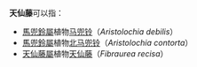 '''天仙藤'''可以指：
* [[馬兜鈴屬|馬兜鈴屬]]植物[[马兜铃|马兜铃]]（''Aristolochia debilis''）
* [[馬兜鈴屬|馬兜鈴屬]]植物[[北马兜铃|北马兜铃]]（''Aristolochia contorta''）
* [[天仙藤屬|天仙藤屬]]植物[[天仙藤属|天仙藤]]（''Fibraurea recisa''）
{{消歧义}}